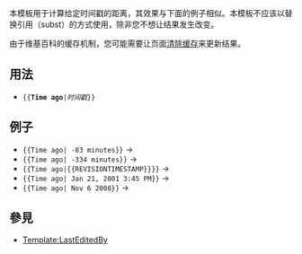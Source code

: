 <noinclude>{{template doc page viewed directly}}</noinclude>
<!-- 在本行下編輯模板說明 -->
{{High-use|13365}}
{{Lua|Module:TimeAgo}}
本模板用于计算给定时间戳的距离，其效果与下面的例子相似。本模板不应该以替换引用（subst）的方式使用，除非您不想让结果发生改变。

由于维基百科的缓存机制，您可能需要让页面[[WP:PURGE|清除缓存]]来更新结果。

== 用法 ==
* <code><nowiki>{{</nowiki>'''Time ago'''|''时间戳''<nowiki>}}</nowiki></code>

== 例子 ==
* <tt><nowiki>{{Time ago| -83 minutes}}</nowiki></tt> → '''{{Time ago|-83 minutes}}'''
* <tt><nowiki>{{Time ago| -334 minutes}}</nowiki></tt> → '''{{Time ago|-334 minutes}}'''
* <tt><nowiki>{{Time ago|{{REVISIONTIMESTAMP}}}}</nowiki></tt> → '''{{Time ago|{{REVISIONTIMESTAMP}}}}'''
* <tt><nowiki>{{Time ago| Jan 21, 2001 3:45 PM}}</nowiki></tt> → '''{{Time ago|Jan 21 2001 3:45 PM}}'''
* <tt><nowiki>{{Time ago| Nov 6 2008}}</nowiki></tt> → '''{{Time ago|Nov 6 2008 }}'''

== 參見 ==
* [[Template:LastEditedBy]]

<includeonly>{{Sandbox other||<!-- 本行下加入模板的分類 -->
[[Category:时间模板]]
[[Category:日期计算模板]]
}}</includeonly>